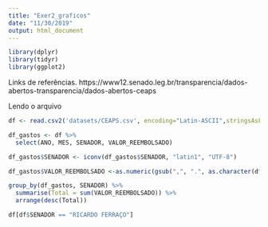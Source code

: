 ```yaml
---
title: "Exer2_graficos"
date: "11/30/2019"
output: html_document
---
```

```r
library(dplyr)
library(tidyr)
library(ggplot2)
```
Links de referências.
https://www12.senado.leg.br/transparencia/dados-abertos-transparencia/dados-abertos-ceaps

Lendo o arquivo
```r
df <- read.csv2('datasets/CEAPS.csv', encoding="Latin-ASCII",stringsAsFactors = FALSE)

df_gastos <- df %>%
  select(ANO, MES, SENADOR, VALOR_REEMBOLSADO)

df_gastos$SENADOR <- iconv(df_gastos$SENADOR, "latin1", "UTF-8")

df_gastos$VALOR_REEMBOLSADO <-as.numeric(gsub(",", ".", as.character(df_gastos$VALOR_REEMBOLSADO)))

group_by(df_gastos, SENADOR) %>% 
  summarise(Total = sum(VALOR_REEMBOLSADO)) %>%
  arrange(desc(Total))

df[df$SENADOR == "RICARDO FERRAÇO"]

```

















```r

```

